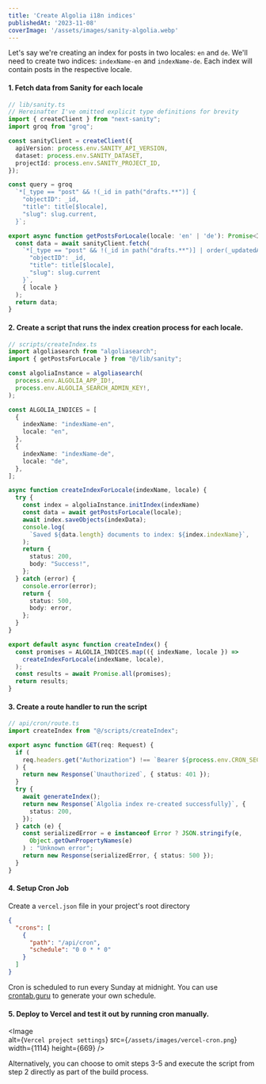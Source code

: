 ```yaml
---
title: 'Create Algolia i18n indices'
publishedAt: '2023-11-08'
coverImage: '/assets/images/sanity-algolia.webp'
---
```

Let's say we're creating an index for posts in two locales: `en` and `de`. We'll need to create two indices: `indexName-en` and `indexName-de`. Each index will contain posts in the respective locale.

#### 1. Fetch data from Sanity for each locale

```ts
// lib/sanity.ts
// Hereinafter I've omitted explicit type definitions for brevity
import { createClient } from "next-sanity";
import groq from "groq";

const sanityClient = createClient({
  apiVersion: process.env.SANITY_API_VERSION,
  dataset: process.env.SANITY_DATASET,
  projectId: process.env.SANITY_PROJECT_ID,
});

const query = groq
  `*[_type == "post" && !(_id in path("drafts.**")] {
    "objectID": _id,
    "title": title[$locale],
    "slug": slug.current,
  }`;

export async function getPostsForLocale(locale: 'en' | 'de'): Promise<IPost[]> {
  const data = await sanityClient.fetch(
    `*[_type == "post" && !(_id in path("drafts.**")] | order(_updatedAt desc) {
      "objectID": _id,
      "title": title[$locale],
      "slug": slug.current
    }`,
    { locale }
  );
  return data;
}
```
#### 2. Create a script that runs the index creation process for each locale.

```ts
// scripts/createIndex.ts
import algoliasearch from "algoliasearch";
import { getPostsForLocale } from "@/lib/sanity";

const algoliaInstance = algoliasearch(
  process.env.ALGOLIA_APP_ID!,
  process.env.ALGOLIA_SEARCH_ADMIN_KEY!,
);

const ALGOLIA_INDICES = [
  {
    indexName: "indexName-en",
    locale: "en",
  },
  {
    indexName: "indexName-de",
    locale: "de",
  },
];

async function createIndexForLocale(indexName, locale) {
  try {
    const index = algoliaInstance.initIndex(indexName)
    const data = await getPostsForLocale(locale);
    await index.saveObjects(indexData);
    console.log(
      `Saved ${data.length} documents to index: ${index.indexName}`,
    );
    return {
      status: 200,
      body: "Success!",
    };
  } catch (error) {
    console.error(error);
    return {
      status: 500,
      body: error,
    };
  }
}

export default async function createIndex() {
  const promises = ALGOLIA_INDICES.map(({ indexName, locale }) =>
    createIndexForLocale(indexName, locale),
  );
  const results = await Promise.all(promises);
  return results;
}
```

#### 3. Create a route handler to run the script

```ts
// api/cron/route.ts
import createIndex from "@/scripts/createIndex";

export async function GET(req: Request) {
  if (
    req.headers.get("Authorization") !== `Bearer ${process.env.CRON_SECRET}`
  ) {
    return new Response(`Unauthorized`, { status: 401 });
  }
  try {
    await generateIndex();
    return new Response(`Algolia index re-created successfully}`, {
      status: 200,
    });
  } catch (e) {
    const serializedError = e instanceof Error ? JSON.stringify(e,
      Object.getOwnPropertyNames(e)
    ) : "Unknown error";
    return new Response(serializedError, { status: 500 });
  }
}
```

#### 4. Setup Cron Job

Create a `vercel.json` file in your project's root directory

```json 
{
  "crons": [
    {
      "path": "/api/cron",
      "schedule": "0 0 * * 0"
    }
  ]
}
```
Cron is scheduled to run every Sunday at midnight. You can use [crontab.guru](https://crontab.guru/) to generate your own schedule.

#### 5. Deploy to Vercel and test it out by running cron manually.

<Image   
  alt={`Vercel project settings`}
  src={`/assets/images/vercel-cron.png`}
  width={1114}
  height={669}
/>

<Callout emoji="💡">
  Alternatively, you can choose to omit steps 3-5 and execute the script from step 2 directly as part of the build process.
</Callout>
